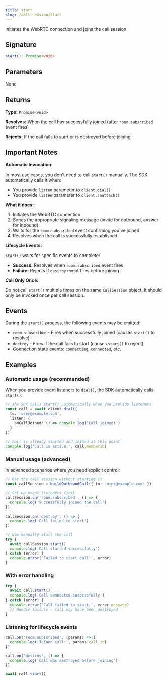 ```yaml
---
title: start
slug: /call-session/start
---
```


Initiates the WebRTC connection and joins the call session.

## Signature

```typescript
start(): Promise<void>
```

## Parameters

None

## Returns

**Type:** `Promise<void>`

**Resolves:** When the call has successfully joined (after `room.subscribed` event fires)

**Rejects:** If the call fails to start or is destroyed before joining

## Important Notes

**Automatic Invocation:**

In most use cases, you don't need to call `start()` manually. The SDK automatically calls it when:
- You provide `listen` parameter to `client.dial()`
- You provide `listen` parameter to `client.reattach()`

**What it does:**
1. Initiates the WebRTC connection
2. Sends the appropriate signaling message (invite for outbound, answer for inbound)
3. Waits for the `room.subscribed` event confirming you've joined
4. Resolves when the call is successfully established

**Lifecycle Events:**

`start()` waits for specific events to complete:
- **Success:** Resolves when `room.subscribed` event fires
- **Failure:** Rejects if `destroy` event fires before joining

**Call Only Once:**

Do not call `start()` multiple times on the same `CallSession` object. It should only be invoked once per call session.

## Events

During the `start()` process, the following events may be emitted:

- `room.subscribed` - Fires when successfully joined (causes `start()` to resolve)
- `destroy` - Fires if the call fails to start (causes `start()` to reject)
- Connection state events: `connecting`, `connected`, etc.

## Examples

### Automatic usage (recommended)

When you provide event listeners to `dial()`, the SDK automatically calls `start()`:

```typescript
// The SDK calls start() automatically when you provide listeners
const call = await client.dial({
  to: 'user@example.com',
  listen: {
    onCallJoined: () => console.log('Call joined!')
  }
})

// Call is already started and joined at this point
console.log('Call is active:', call.memberId)
```

### Manual usage (advanced)

In advanced scenarios where you need explicit control:

```typescript
// Get the call session without starting it
const callSession = buildOutboundCall({ to: 'user@example.com' })

// Set up event listeners first
callSession.on('room.subscribed', () => {
  console.log('Successfully joined the call')
})

callSession.on('destroy', () => {
  console.log('Call failed to start')
})

// Now manually start the call
try {
  await callSession.start()
  console.log('Call started successfully')
} catch (error) {
  console.error('Failed to start call:', error)
}
```

### With error handling

```typescript
try {
  await call.start()
  console.log('Call connected successfully')
} catch (error) {
  console.error('Call failed to start:', error.message)
  // Handle failure - call may have been destroyed
}
```

### Listening for lifecycle events

```typescript
call.on('room.subscribed', (params) => {
  console.log('Joined call:', params.call_id)
})

call.on('destroy', () => {
  console.log('Call was destroyed before joining')
})

await call.start()
```
